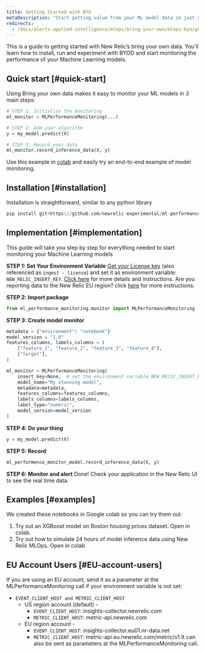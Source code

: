 ```yaml
---
title: Getting Started with BYO
metaDescription: "Start getting value from your ML model data in just a few minutes within New Relic"
redirects: 
  - /docs/alerts-applied-intelligence/mlops/bring-your-own/mlops-byo/getting-started
---
```


This is a guide to getting started with New Relic’s bring your own data. You’ll learn how to install, run and experiment with BYOD and start monitoring  the performance of your Machine Learning models.


## Quick start [#quick-start]
Using Bring your own data makes it easy to monitor your ML models in 3 main steps:

```python
# STEP 1: Initialize the monitoring
ml_monitor = MLPerformanceMonitoring(...)

# STEP 2: Add your algorithm
y = my_model.predict(X)

# STEP 3: Record your data
ml_monitor.record_inference_data(X, y)
```

Use this example in [colab](https://colab.research.google.com/github/newrelic-experimental/ml-performance-monitoring/blob/main/examples/XGBoost_on_Boston_housing_prices_dataset.ipynb) and easily try an end-to-end example of model monitoring.


## Installation [#installation]
Installation is straightforward, similar to any python library

```python
pip install git+https://github.com/newrelic-experimental/ml-performance-monitoring.git
```


## Implementation [#implementation]
This guide will take you step by step for everything needed to start monitoring your Machine Learning models

**STEP 1: Set Your Environment Variable**
[Get your License key](https://one.newrelic.com/launcher/api-keys-ui.api-keys-launcher) (also referenced as `ingest - license`) and set it as environment variable: `NEW_RELIC_INSERT_KEY`. [Click here](https://docs.newrelic.com/docs/apis/intro-apis/new-relic-api-keys/#license-key) for more details and instructions.
Are you reporting data to the New Relic EU region? click [here](https://github.com/newrelic-experimental/ml-performance-monitoring#eu-account-users) for more instructions.

**STEP 2: Import package**
```python
from ml_performance_monitoring.monitor import MLPerformanceMonitoring
```

**STEP 3: Create model monitor**
```python
metadata = {"environment": "notebook"}
model_version = "1.0"
features_columns, labels_columns = (
    ["feature_1", "feature_2", "feature_3", "feature_4"],
    ["target"],
)

ml_monitor = MLPerformanceMonitoring(
    insert_key=None,  # set the environment variable NEW_RELIC_INSERT_KEY or send your insert key here
    model_name="My stunning model",
    metadata=metadata,
    features_columns=features_columns,
    labels_columns=labels_columns,
    label_type="numeric",
    model_version=model_version
)
```

**STEP 4: Do your thing**
```python
y = my_model.predict(X)
```

**STEP 5: Record**
```python
ml_performence_monitor_model.record_inference_data(X, y)
```

**STEP 6: Monitor and alert**
Done! Check your application in the New Relic UI to see the real time data.
 

## Examples [#examples]
We created these notebooks in Google colab so you can try them out:
  1. Try out an XGBoost model on Boston housing prices dataset. Open in colab.
  2. Try out how to simulate 24 hours of model inference data using New Relic MLOps. Open in colab


## EU Account Users [#EU-account-users]
If you are using an EU account, send it as a parameter at the MLPerformanceMonitoring call if your environment variable is not set:
  * `EVENT_CLIENT_HOST and METRIC_CLIENT_HOST`
    * US region account (default) -
      * `EVENT_CLIENT_HOST`: insights-collector.newrelic.com
      * `METRIC_CLIENT_HOST`: metric-api.newrelic.com
    * EU region account -
      * `EVENT_CLIENT_HOST`: insights-collector.eu01.nr-data.net
      * `METRIC_CLIENT_HOST`: metric-api.eu.newrelic.com/metric/v1
It can also be sent as parameters at the MLPerformanceMonitoring call.
